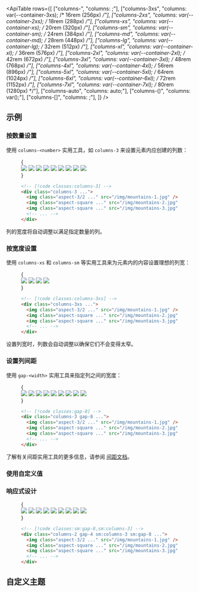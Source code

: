 

<ApiTable
  rows={[
    ["columns-<number>", "columns: <number>;"],
    ["columns-3xs", "columns: var(--container-3xs); /* 16rem (256px) */"],
    ["columns-2xs", "columns: var(--container-2xs); /* 18rem (288px) */"],
    ["columns-xs", "columns: var(--container-xs); /* 20rem (320px) */"],
    ["columns-sm", "columns: var(--container-sm); /* 24rem (384px) */"],
    ["columns-md", "columns: var(--container-md); /* 28rem (448px) */"],
    ["columns-lg", "columns: var(--container-lg); /* 32rem (512px) */"],
    ["columns-xl", "columns: var(--container-xl); /* 36rem (576px) */"],
    ["columns-2xl", "columns: var(--container-2xl); /* 42rem (672px) */"],
    ["columns-3xl", "columns: var(--container-3xl); /* 48rem (768px) */"],
    ["columns-4xl", "columns: var(--container-4xl); /* 56rem (896px) */"],
    ["columns-5xl", "columns: var(--container-5xl); /* 64rem (1024px) */"],
    ["columns-6xl", "columns: var(--container-6xl); /* 72rem (1152px) */"],
    ["columns-7xl", "columns: var(--container-7xl); /* 80rem (1280px) */"],
    ["columns-auto", "columns: auto;"],
    ["columns-(<custom-property>)", "columns: var(<custom-property>);"],
    ["columns-[<value>]", "columns: <value>;"],
  ]}
/>

## 示例

### 按数量设置

使用 `columns-<number>` 实用工具，如 `columns-3` 来设置元素内应创建的列数：

<Figure>

<Example>
  {
    <div className="@container relative">
      <div className="absolute inset-0 -top-8 -bottom-8 grid grid-cols-3 gap-[5cqw]">
        <Stripes border="x" />
        <Stripes border="x" />
        <Stripes border="x" />
      </div>
      <div className="relative -mb-[5cqw] columns-3 gap-[5cqw] *:mb-[5cqw]">
        <img
          className="aspect-3/2 rounded-lg bg-black/5 object-cover outline -outline-offset-1 outline-black/10 dark:outline-0"
          src="https://images.unsplash.com/photo-1454496522488-7a8e488e8606?ixlib=rb-1.2.1&ixid=MnwxMjA3fDB8MHxwaG90by1wYWdlfHx8fGVufDB8fHx8&auto=format&fit=crop&w=2952&q=80"
        />
        <img
          className="aspect-square rounded-lg bg-black/5 object-cover outline -outline-offset-1 outline-black/10 dark:outline-0"
          src="https://images.unsplash.com/photo-1434394354979-a235cd36269d?ixlib=rb-1.2.1&ixid=MnwxMjA3fDB8MHxwaG90by1wYWdlfHx8fGVufDB8fHx8&auto=format&fit=crop&w=2902&q=80"
        />
        <img
          className="aspect-square rounded-lg bg-black/5 object-cover outline -outline-offset-1 outline-black/10 dark:outline-0"
          src="https://images.unsplash.com/photo-1491904768633-2b7e3e7fede5?ixlib=rb-1.2.1&ixid=MnwxMjA3fDB8MHxwaG90by1wYWdlfHx8fGVufDB8fHx8&auto=format&fit=crop&w=3131&q=80"
        />
        <img
          className="aspect-square rounded-lg bg-black/5 object-cover outline -outline-offset-1 outline-black/10 dark:outline-0"
          src="https://images.unsplash.com/photo-1463288889890-a56b2853c40f?ixlib=rb-1.2.1&ixid=MnwxMjA3fDB8MHxwaG90by1wYWdlfHx8fGVufDB8fHx8&auto=format&fit=crop&w=3132&q=80"
        />
        <img
          className="aspect-3/2 rounded-lg bg-black/5 object-cover outline -outline-offset-1 outline-black/10 dark:outline-0"
          src="https://images.unsplash.com/photo-1611605645802-c21be743c321?ixlib=rb-1.2.1&ixid=MnwxMjA3fDB8MHxwaG90by1wYWdlfHx8fGVufDB8fHx8&auto=format&fit=crop&w=2940&q=80"
        />
        <img
          className="aspect-square rounded-lg bg-black/5 object-cover outline -outline-offset-1 outline-black/10 dark:outline-0"
          src="https://images.unsplash.com/photo-1498603993951-8a027a8a8f84?ixlib=rb-1.2.1&ixid=MnwxMjA3fDB8MHxwaG90by1wYWdlfHx8fGVufDB8fHx8&auto=format&fit=crop&w=2936&q=80"
        />
        <img
          className="aspect-square rounded-lg bg-black/5 object-cover outline -outline-offset-1 outline-black/10 dark:outline-0"
          src="https://images.unsplash.com/photo-1526400473556-aac12354f3db?ixlib=rb-1.2.1&ixid=MnwxMjA3fDB8MHxwaG90by1wYWdlfHx8fGVufDB8fHx8&auto=format&fit=crop&w=2940&q=80"
        />
        <img
          className="aspect-square rounded-lg bg-black/5 object-cover outline -outline-offset-1 outline-black/10 dark:outline-0"
          src="https://images.unsplash.com/photo-1617369120004-4fc70312c5e6?ixlib=rb-1.2.1&ixid=MnwxMjA3fDB8MHxwaG90by1wYWdlfHx8fGVufDB8fHx8&auto=format&fit=crop&w=1587&q=80"
        />
        <img
          className="aspect-3/2 rounded-lg bg-black/5 object-cover outline -outline-offset-1 outline-black/10 dark:outline-0"
          src="https://images.unsplash.com/photo-1518892096458-a169843d7f7f?ixlib=rb-1.2.1&ixid=MnwxMjA3fDB8MHxwaG90by1wYWdlfHx8fGVufDB8fHx8&auto=format&fit=crop&w=2940&q=80"
        />
      </div>
    </div>
  }
</Example>

```html
<!-- [!code classes:columns-3] -->
<div class="columns-3 ...">
  <img class="aspect-3/2 ..." src="/img/mountains-1.jpg" />
  <img class="aspect-square ..." src="/img/mountains-2.jpg" />
  <img class="aspect-square ..." src="/img/mountains-3.jpg" />
  <!-- ... -->
</div>
```

</Figure>

列的宽度将自动调整以满足指定数量的列。

### 按宽度设置

使用 `columns-xs` 和 `columns-sm` 等实用工具来为元素内的内容设置理想的列宽：

<Figure desktopHint="调整示例大小以查看预期行为">

<Example resizable>
  {
    <div className="@container relative">
      <div className="absolute inset-0 -top-8 -bottom-8 grid grid-cols-1 gap-8 @[34rem]:grid-cols-2">
        <Stripes border="x" />
        <Stripes border="x" />
        <Stripes border="x" className="@[34rem]:hidden" />
      </div>
      <div className="relative -mb-4 columns-3xs gap-4 *:mb-4 @sm:-mb-8 @sm:gap-8 @sm:*:mb-8">
        <img
          className="aspect-3/2 w-full rounded-lg bg-black/5 object-cover outline -outline-offset-1 outline-black/10 dark:outline-0"
          src="https://images.unsplash.com/photo-1454496522488-7a8e488e8606?ixlib=rb-1.2.1&ixid=MnwxMjA3fDB8MHxwaG90by1wYWdlfHx8fGVufDB8fHx8&auto=format&fit=crop&w=2952&q=80"
        />
        <img
          className="aspect-square w-full rounded-lg bg-black/5 object-cover outline -outline-offset-1 outline-black/10 dark:outline-0"
          src="https://images.unsplash.com/photo-1434394354979-a235cd36269d?ixlib=rb-1.2.1&ixid=MnwxMjA3fDB8MHxwaG90by1wYWdlfHx8fGVufDB8fHx8&auto=format&fit=crop&w=2902&q=80"
        />
        <img
          className="aspect-square w-full rounded-lg bg-black/5 object-cover outline -outline-offset-1 outline-black/10 dark:outline-0"
          src="https://images.unsplash.com/photo-1491904768633-2b7e3e7fede5?ixlib=rb-1.2.1&ixid=MnwxMjA3fDB8MHxwaG90by1wYWdlfHx8fGVufDB8fHx8&auto=format&fit=crop&w=3131&q=80"
        />
        <img
          className="aspect-3/2 w-full rounded-lg bg-black/5 object-cover outline -outline-offset-1 outline-black/10 dark:outline-0"
          src="https://images.unsplash.com/photo-1463288889890-a56b2853c40f?ixlib=rb-1.2.1&ixid=MnwxMjA3fDB8MHxwaG90by1wYWdlfHx8fGVufDB8fHx8&auto=format&fit=crop&w=3132&q=80"
        />
      </div>
    </div>
  }
</Example>

```html
<!-- [!code classes:columns-3xs] -->
<div class="columns-3xs ...">
  <img class="aspect-3/2 ..." src="/img/mountains-1.jpg" />
  <img class="aspect-square ..." src="/img/mountains-2.jpg" />
  <img class="aspect-square ..." src="/img/mountains-3.jpg" />
  <!-- ... -->
</div>
```

</Figure>

设置列宽时，列数会自动调整以确保它们不会变得太窄。

### 设置列间距

使用 `gap-<width>` 实用工具来指定列之间的宽度：

<Figure>

<Example>
  {
    <div className="@container relative">
      <div className="absolute inset-0 -top-8 -bottom-8 grid grid-cols-[1fr_2rem_1fr_2rem_1fr]">
        <div />
        <Stripes border="x" />
        <div />
        <Stripes border="x" />
        <div />
      </div>
      <div className="relative -mb-8 columns-3 gap-8 *:mb-8">
        <img
          className="aspect-3/2 rounded-lg bg-black/5 object-cover outline -outline-offset-1 outline-black/10 dark:outline-0"
          src="https://images.unsplash.com/photo-1454496522488-7a8e488e8606?ixlib=rb-1.2.1&ixid=MnwxMjA3fDB8MHxwaG90by1wYWdlfHx8fGVufDB8fHx8&auto=format&fit=crop&w=2952&q=80"
        />
        <img
          className="aspect-square rounded-lg bg-black/5 object-cover outline -outline-offset-1 outline-black/10 dark:outline-0"
          src="https://images.unsplash.com/photo-1434394354979-a235cd36269d?ixlib=rb-1.2.1&ixid=MnwxMjA3fDB8MHxwaG90by1wYWdlfHx8fGVufDB8fHx8&auto=format&fit=crop&w=2902&q=80"
        />
        <img
          className="aspect-square rounded-lg bg-black/5 object-cover outline -outline-offset-1 outline-black/10 dark:outline-0"
          src="https://images.unsplash.com/photo-1491904768633-2b7e3e7fede5?ixlib=rb-1.2.1&ixid=MnwxMjA3fDB8MHxwaG90by1wYWdlfHx8fGVufDB8fHx8&auto=format&fit=crop&w=3131&q=80"
        />
        <img
          className="aspect-square rounded-lg bg-black/5 object-cover outline -outline-offset-1 outline-black/10 dark:outline-0"
          src="https://images.unsplash.com/photo-1463288889890-a56b2853c40f?ixlib=rb-1.2.1&ixid=MnwxMjA3fDB8MHxwaG90by1wYWdlfHx8fGVufDB8fHx8&auto=format&fit=crop&w=3132&q=80"
        />
        <img
          className="aspect-3/2 rounded-lg bg-black/5 object-cover outline -outline-offset-1 outline-black/10 dark:outline-0"
          src="https://images.unsplash.com/photo-1611605645802-c21be743c321?ixlib=rb-1.2.1&ixid=MnwxMjA3fDB8MHxwaG90by1wYWdlfHx8fGVufDB8fHx8&auto=format&fit=crop&w=2940&q=80"
        />
        <img
          className="aspect-square rounded-lg bg-black/5 object-cover outline -outline-offset-1 outline-black/10 dark:outline-0"
          src="https://images.unsplash.com/photo-1498603993951-8a027a8a8f84?ixlib=rb-1.2.1&ixid=MnwxMjA3fDB8MHxwaG90by1wYWdlfHx8fGVufDB8fHx8&auto=format&fit=crop&w=2936&q=80"
        />
        <img
          className="aspect-square rounded-lg bg-black/5 object-cover outline -outline-offset-1 outline-black/10 dark:outline-0"
          src="https://images.unsplash.com/photo-1526400473556-aac12354f3db?ixlib=rb-1.2.1&ixid=MnwxMjA3fDB8MHxwaG90by1wYWdlfHx8fGVufDB8fHx8&auto=format&fit=crop&w=2940&q=80"
        />
        <img
          className="aspect-square rounded-lg bg-black/5 object-cover outline -outline-offset-1 outline-black/10 dark:outline-0"
          src="https://images.unsplash.com/photo-1617369120004-4fc70312c5e6?ixlib=rb-1.2.1&ixid=MnwxMjA3fDB8MHxwaG90by1wYWdlfHx8fGVufDB8fHx8&auto=format&fit=crop&w=1587&q=80"
        />
        <img
          className="aspect-3/2 rounded-lg bg-black/5 object-cover outline -outline-offset-1 outline-black/10 dark:outline-0"
          src="https://images.unsplash.com/photo-1518892096458-a169843d7f7f?ixlib=rb-1.2.1&ixid=MnwxMjA3fDB8MHxwaG90by1wYWdlfHx8fGVufDB8fHx8&auto=format&fit=crop&w=2940&q=80"
        />
      </div>
    </div>
  }
</Example>

```html
<!-- [!code classes:gap-8] -->
<div class="columns-3 gap-8 ...">
  <img class="aspect-3/2 ..." src="/img/mountains-1.jpg" />
  <img class="aspect-square ..." src="/img/mountains-2.jpg" />
  <img class="aspect-square ..." src="/img/mountains-3.jpg" />
  <!-- ... -->
</div>
```

</Figure>

了解有关间距实用工具的更多信息，请参阅 [间距文档](/docs/gap)。

### 使用自定义值

<UsingACustomValue utility="columns" value="30vw" />

### 响应式设计

<ResponsiveDesign property="columns" breakpoint="sm" featuredClass="aspect-square">

<Figure desktopHint="调整示例大小以查看预期行为">

<Example resizable>
  {
    <div className="@container relative">
      <div className="absolute inset-0 -top-8 -bottom-8 grid grid-cols-2 gap-4 @sm:grid-cols-3 @sm:gap-8">
        <Stripes border="x" />
        <Stripes border="x" />
        <Stripes border="x" className="@max-sm:hidden" />
      </div>
      <div className="relative columns-2 gap-4 *:mb-4 @sm:-mb-8 @sm:columns-3 @sm:gap-8 @sm:*:mb-8">
        <img
          className="aspect-3/2 rounded-lg bg-black/5 object-cover outline -outline-offset-1 outline-black/10 dark:outline-0"
          src="https://images.unsplash.com/photo-1454496522488-7a8e488e8606?ixlib=rb-1.2.1&ixid=MnwxMjA3fDB8MHxwaG90by1wYWdlfHx8fGVufDB8fHx8&auto=format&fit=crop&w=2952&q=80"
        />
        <img
          className="aspect-square rounded-lg bg-black/5 object-cover outline -outline-offset-1 outline-black/10 dark:outline-0"
          src="https://images.unsplash.com/photo-1434394354979-a235cd36269d?ixlib=rb-1.2.1&ixid=MnwxMjA3fDB8MHxwaG90by1wYWdlfHx8fGVufDB8fHx8&auto=format&fit=crop&w=2902&q=80"
        />
        <img
          className="aspect-square rounded-lg bg-black/5 object-cover outline -outline-offset-1 outline-black/10 dark:outline-0"
          src="https://images.unsplash.com/photo-1491904768633-2b7e3e7fede5?ixlib=rb-1.2.1&ixid=MnwxMjA3fDB8MHxwaG90by1wYWdlfHx8fGVufDB8fHx8&auto=format&fit=crop&w=3131&q=80"
        />
        <img
          className="aspect-square rounded-lg bg-black/5 object-cover outline -outline-offset-1 outline-black/10 dark:outline-0"
          src="https://images.unsplash.com/photo-1463288889890-a56b2853c40f?ixlib=rb-1.2.1&ixid=MnwxMjA3fDB8MHxwaG90by1wYWdlfHx8fGVufDB8fHx8&auto=format&fit=crop&w=3132&q=80"
        />
        <img
          className="aspect-3/2 rounded-lg bg-black/5 object-cover outline -outline-offset-1 outline-black/10 dark:outline-0"
          src="https://images.unsplash.com/photo-1611605645802-c21be743c321?ixlib=rb-1.2.1&ixid=MnwxMjA3fDB8MHxwaG90by1wYWdlfHx8fGVufDB8fHx8&auto=format&fit=crop&w=2940&q=80"
        />
        <img
          className="aspect-square rounded-lg bg-black/5 object-cover outline -outline-offset-1 outline-black/10 dark:outline-0"
          src="https://images.unsplash.com/photo-1498603993951-8a027a8a8f84?ixlib=rb-1.2.1&ixid=MnwxMjA3fDB8MHxwaG90by1wYWdlfHx8fGVufDB8fHx8&auto=format&fit=crop&w=2936&q=80"
        />
        <img
          className="aspect-square rounded-lg bg-black/5 object-cover outline -outline-offset-1 outline-black/10 dark:outline-0"
          src="https://images.unsplash.com/photo-1526400473556-aac12354f3db?ixlib=rb-1.2.1&ixid=MnwxMjA3fDB8MHxwaG90by1wYWdlfHx8fGVufDB8fHx8&auto=format&fit=crop&w=2940&q=80"
        />
        <img
          className="aspect-square rounded-lg bg-black/5 object-cover outline -outline-offset-1 outline-black/10 dark:outline-0"
          src="https://images.unsplash.com/photo-1617369120004-4fc70312c5e6?ixlib=rb-1.2.1&ixid=MnwxMjA3fDB8MHxwaG90by1wYWdlfHx8fGVufDB8fHx8&auto=format&fit=crop&w=1587&q=80"
        />
        <img
          className="aspect-3/2 rounded-lg bg-black/5 object-cover outline -outline-offset-1 outline-black/10 dark:outline-0"
          src="https://images.unsplash.com/photo-1518892096458-a169843d7f7f?ixlib=rb-1.2.1&ixid=MnwxMjA3fDB8MHxwaG90by1wYWdlfHx8fGVufDB8fHx8&auto=format&fit=crop&w=2940&q=80"
        />
      </div>
    </div>
  }
</Example>

```html
<!-- [!code classes:sm:gap-8,sm:columns-3] -->
<div class="columns-2 gap-4 sm:columns-3 sm:gap-8 ...">
  <img class="aspect-3/2 ..." src="/img/mountains-1.jpg" />
  <img class="aspect-square ..." src="/img/mountains-2.jpg" />
  <img class="aspect-square ..." src="/img/mountains-3.jpg" />
  <!-- ... -->
</div>
```

</Figure>

</ResponsiveDesign>

## 自定义主题

<CustomizingYourTheme
  utility="columns"
  themeKey="container"
  name="固定宽度列"
  customName="4xs"
  customValue="14rem"
/>
